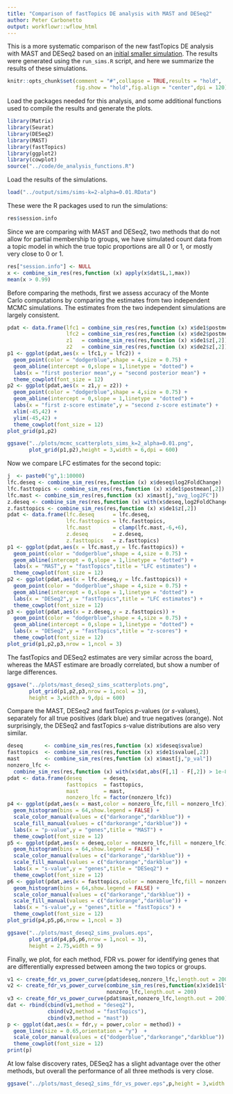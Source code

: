 ```yaml
---
title: "Comparison of fastTopics DE analysis with MAST and DESeq2"
author: Peter Carbonetto
output: workflowr::wflow_html
---
```


This is a more systematic comparison of the new fastTopics DE analysis
with MAST and DESeq2 based on an
[initial smaller simulation](de_analysis_detailed_look.html). The
results were generated using the `run_sims.R` script, and here we
summarize the results of these simulations.

```r
knitr::opts_chunk$set(comment = "#",collapse = TRUE,results = "hold",
                      fig.show = "hold",fig.align = "center",dpi = 120)
```

Load the packages needed for this analysis, and some additional
functions used to compile the results and generate the plots.

```r
library(Matrix)
library(Seurat)
library(DESeq2)
library(MAST)
library(fastTopics)
library(ggplot2)
library(cowplot)
source("../code/de_analysis_functions.R")
```

Load the results of the simulations.

```r
load("../output/sims/sims-k=2-alpha=0.01.RData")
```

These were the R packages used to run the simulations:

```r
res$session.info
```

Since we are comparing with MAST and DESeq2, two methods that do not
allow for partial membership to groups, we have simulated count data
from a topic model in which the true topic proportions are all 0 or
1, or mostly very close to 0 or 1.

```r
res["session.info"] <- NULL
x <- combine_sim_res(res,function (x) apply(x$dat$L,1,max))
mean(x > 0.99)
```

Before comparing the methods, first we assess accuracy of the Monte
Carlo computations by comparing the estimates from two independent
MCMC simulations. The estimates from the two independent simulations
are largely consistent.

```r
pdat <- data.frame(lfc1 = combine_sim_res(res,function (x) x$de1$postmean[,2]),
                   lfc2 = combine_sim_res(res,function (x) x$de2$postmean[,2]),
                   z1   = combine_sim_res(res,function (x) x$de1$z[,2]),
                   z2   = combine_sim_res(res,function (x) x$de2$z[,2]))
p1 <- ggplot(pdat,aes(x = lfc1,y = lfc2)) +
  geom_point(color = "dodgerblue",shape = 4,size = 0.75) +
  geom_abline(intercept = 0,slope = 1,linetype = "dotted") +
  labs(x = "first posterior mean",y = "second posterior mean") +
  theme_cowplot(font_size = 12)
p2 <- ggplot(pdat,aes(x = z1,y = z2)) +
  geom_point(color = "dodgerblue",shape = 4,size = 0.75) +
  geom_abline(intercept = 0,slope = 1,linetype = "dotted") +
  labs(x = "first z-score estimate",y = "second z-score estimate") +
  xlim(-45,42) + 
  ylim(-45,42) + 
  theme_cowplot(font_size = 12)
plot_grid(p1,p2)
```

```r
ggsave("../plots/mcmc_scatterplots_sims_k=2_alpha=0.01.png",
       plot_grid(p1,p2),height = 3,width = 6,dpi = 600)
```

Now we compare LFC estimates for the second topic:

```r
j  <- paste0("g",1:10000)
lfc.deseq <- combine_sim_res(res,function (x) x$deseq$log2FoldChange)
lfc.fasttopics <- combine_sim_res(res,function (x) x$de1$postmean[,2])
lfc.mast <- combine_sim_res(res,function (x) x$mast[j,"avg_log2FC"])
z.deseq <- combine_sim_res(res,function (x) with(x$deseq,log2FoldChange/lfcSE))
z.fasttopics <- combine_sim_res(res,function (x) x$de1$z[,2])
pdat <- data.frame(lfc.deseq      = lfc.deseq,
                   lfc.fasttopics = lfc.fasttopics,
                   lfc.mast       = clamp(lfc.mast,-6,+6),
                   z.deseq        = z.deseq,
                   z.fasttopics   = z.fasttopics)
p1 <- ggplot(pdat,aes(x = lfc.mast,y = lfc.fasttopics)) +
  geom_point(color = "dodgerblue",shape = 4,size = 0.75) +
  geom_abline(intercept = 0,slope = 1,linetype = "dotted") +
  labs(x = "MAST",y = "fastTopics",title = "LFC estimates") +
  theme_cowplot(font_size = 12)
p2 <- ggplot(pdat,aes(x = lfc.deseq,y = lfc.fasttopics)) +
  geom_point(color = "dodgerblue",shape = 4,size = 0.75) +
  geom_abline(intercept = 0,slope = 1,linetype = "dotted") +
  labs(x = "DESeq2",y = "fastTopics",title = "LFC estimates") +
  theme_cowplot(font_size = 12)
p3 <- ggplot(pdat,aes(x = z.deseq,y = z.fasttopics)) +
  geom_point(color = "dodgerblue",shape = 4,size = 0.75) +
  geom_abline(intercept = 0,slope = 1,linetype = "dotted") +
  labs(x = "DESeq2",y = "fastTopics",title = "z-scores") +
  theme_cowplot(font_size = 12)
plot_grid(p1,p2,p3,nrow = 1,ncol = 3)
```

The fastTopics and DESeq2 estimates are very similar across the board,
whereas the MAST estimare are broadly correlated, but show a number of
large differences.

```r
ggsave("../plots/mast_deseq2_sims_scatterplots.png",
       plot_grid(p1,p2,p3,nrow = 1,ncol = 3),
       height = 3,width = 9,dpi = 600)
```

Compare the MAST, DESeq2 and fastTopics *p*-values (or *s*-values),
separately for all true positives (dark blue) and true negatives
(orange). Not surprisingly, the DESeq2 and fastTopics *s*-value
distributions are also very similar.

```r
deseq       <- combine_sim_res(res,function (x) x$deseq$svalue)
fasttopics  <- combine_sim_res(res,function (x) x$de1$svalue[,2])
mast        <- combine_sim_res(res,function (x) x$mast[j,"p_val"])
nonzero_lfc <-
  combine_sim_res(res,function (x) with(x$dat,abs(F[,1] - F[,2]) > 1e-8))
pdat <- data.frame(deseq       = deseq,
                   fasttopics  = fasttopics,
                   mast        = mast,
                   nonzero_lfc = factor(nonzero_lfc))
p4 <- ggplot(pdat,aes(x = mast,color = nonzero_lfc,fill = nonzero_lfc)) +
  geom_histogram(bins = 64,show.legend = FALSE) +
  scale_color_manual(values = c("darkorange","darkblue")) +
  scale_fill_manual(values = c("darkorange","darkblue")) +
  labs(x = "p-value",y = "genes",title = "MAST") +
  theme_cowplot(font_size = 12)
p5 <- ggplot(pdat,aes(x = deseq,color = nonzero_lfc,fill = nonzero_lfc)) +
  geom_histogram(bins = 64,show.legend = FALSE) +
  scale_color_manual(values = c("darkorange","darkblue")) +
  scale_fill_manual(values = c("darkorange","darkblue")) +
  labs(x = "s-value",y = "genes",title = "DESeq2") +
  theme_cowplot(font_size = 12)
p6 <- ggplot(pdat,aes(x = fasttopics,color = nonzero_lfc,fill = nonzero_lfc)) +
  geom_histogram(bins = 64,show.legend = FALSE) +
  scale_color_manual(values = c("darkorange","darkblue")) +
  scale_fill_manual(values = c("darkorange","darkblue")) +
  labs(x = "s-value",y = "genes",title = "fastTopics") +
  theme_cowplot(font_size = 12)
plot_grid(p4,p5,p6,nrow = 1,ncol = 3)
```

```r
ggsave("../plots/mast_deseq2_sims_pvalues.eps",
       plot_grid(p4,p5,p6,nrow = 1,ncol = 3),
       height = 2.75,width = 9)
```

Finally, we plot, for each method, FDR vs. power for identifying genes
that are differentially expressed between among the two topics or
groups.

```r
v1 <- create_fdr_vs_power_curve(pdat$deseq,nonzero_lfc,length.out = 200)
v2 <- create_fdr_vs_power_curve(combine_sim_res(res,function(x)x$de1$lfsr[,2]),
                                nonzero_lfc,length.out = 200)
v3 <- create_fdr_vs_power_curve(pdat$mast,nonzero_lfc,length.out = 200)
dat <- rbind(cbind(v1,method = "deseq2"),
             cbind(v2,method = "fastTopics"),
             cbind(v3,method = "mast"))
p <- ggplot(dat,aes(x = fdr,y = power,color = method)) +
  geom_line(size = 0.65,orientation = "y")  +
  scale_color_manual(values = c("dodgerblue","darkorange","darkblue")) +
  theme_cowplot(font_size = 12)
print(p)
```

At low false discovery rates, DESeq2 has a slight advantage over the
other methods, but overall the performance of all three methods is
very close.

```r
ggsave("../plots/mast_deseq2_sims_fdr_vs_power.eps",p,height = 3,width = 4)
```
